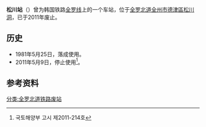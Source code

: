 {{朝鮮半島車站資訊
|公司色 = black
|文字色 = 
|站名 = 松川站
|圖片 = SongcheonSta.jpg
|pxl = 
|圖片說明 =车站站舍
|前一站 = [[东山站_(全罗北道)|东山]]
|前一站距離 = 3.5
|後一站距離 = 4.9
|後一站 = [[全州站_(韩国)|全州]]
|所屬路線 = [[全罗线|全罗线]]
|距離 = 20.8
|起點站 = [[益山站|益山]]
|諺文 = 송천역
|朝鮮漢字 = 松川驛
|文觀部式 = Songcheon-yeok
|馬-賴式 = Songch'ŏn-yŏk
|副站名 = 
|車站編號 = 
|停站路線數 = 
|所屬公司 = [[韩国铁道公社|韩国铁道公社]]
|所在地 =[[全罗北道|全罗北道]][[全州市|全州市]][[德津區|德津區]]东部大路1150
|車站構造 = 地面车站
|月台配置 = 2面2线
|啟用年月日 =1981年5月25日
|廢站年月日 =2011年5月9日
|上下車人次 = 
|統計年度 = 
|轉車 = 
|備註 = 
|全寬備註 = 
}}

'''松川站'''（{{kor|諺=송천역|漢=松川驛|羅=Songcheon yeok|f=y}}）曾为韩国铁路[[全罗线|全罗线]]上的一个车站，位于[[全罗北道|全罗北道]][[全州市|全州市]][[德津區|德津區]][[松川洞|松川洞]]，已于2011年废止。

== 历史 ==
*1981年5月25日，落成使用。
*2011年5月9日，停止使用<ref>국토해양부 고시 제2011-214호</ref>。

==参考资料==
{{reflist}}

{{全罗线}}

[[分类:全罗北道铁路废站|分类:全罗北道铁路废站]]
